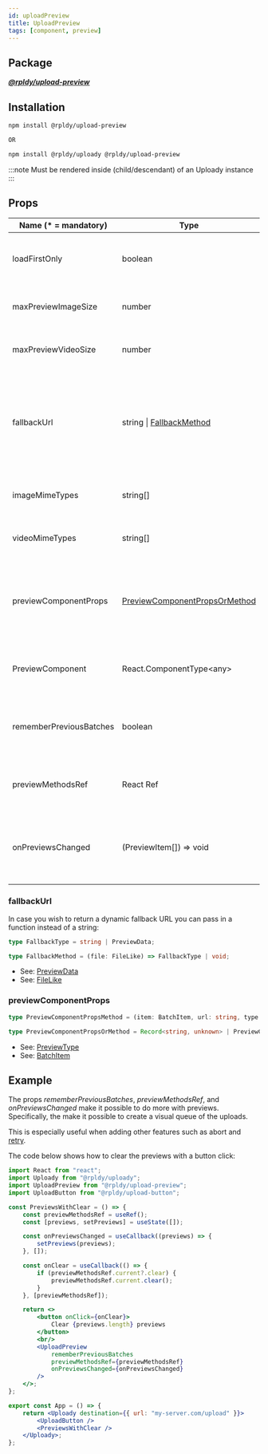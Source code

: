 ```yaml
---
id: uploadPreview
title: UploadPreview
tags: [component, preview]
---
```


## Package

**_[@rpldy/upload-preview](../../packages/rpldy-upload-preview)_**

## Installation

```bash npm2yarn
npm install @rpldy/upload-preview

OR

npm install @rpldy/uploady @rpldy/upload-preview
```

:::note
Must be rendered inside (child/descendant) of an Uploady instance
:::

## Props

| Name (* = mandatory) | Type          | Default       | Description |
| --------------       | ------------- | ------------- | -------------|
| loadFirstOnly        | boolean       | false         | load preview only for the first item in a batch|
| maxPreviewImageSize  | number        | 2e+7          | maximum size of image to preview|
| maxPreviewVideoSize  | number        | 1e+8          | maximum size of video to preview|
| fallbackUrl          | string &#124; [FallbackMethod](#fallbackurl) | undefined | static URL or function that returns fallback in case failed to load preview or when file over max size|
| imageMimeTypes       | string[]      | [see list](../../packages/rpldy-upload-preview#supported-image-types) | image mime types to load preview for |
| videoMimeTypes       | string[]      | [see list](../../packages/rpldy-upload-preview#supported-video-types) | video mime types to load preview for |
| previewComponentProps | [PreviewComponentPropsOrMethod](#previewcomponentprops) | undefined | object or function to generate object as additional props for the preview component|
| PreviewComponent      | React.ComponentType&lt;any&gt; | img &#124; video | The component that will show the preview|
| rememberPreviousBatches | boolean | false | show previous batches' previews as opposed to just the last |
| previewMethodsRef     | React Ref   | undefined | ref will be set with preview helper [methods](src/types.js#L29)|
| onPreviewsChanged     | (PreviewItem[]) => void | undefined | callback will be called whenever preview items array changes|


### fallbackUrl

In case you wish to return a dynamic fallback URL you can pass in a function instead of a string:

```typescript
type FallbackType = string | PreviewData;

type FallbackMethod = (file: FileLike) => FallbackType | void;
```

- See: [PreviewData](../types#previewdata)
- See: [FileLike](../entities#filelike)


### previewComponentProps

```typescript
type PreviewComponentPropsMethod = (item: BatchItem, url: string, type: PreviewType) => Record<string, unknown>;

type PreviewComponentPropsOrMethod = Record<string, unknown> | PreviewComponentPropsMethod;
```

- See: [PreviewType](../constants#previewTypes)
- See: [BatchItem](../entities#batchitem)


## Example

The props _rememberPreviousBatches_, _previewMethodsRef_, and _onPreviewsChanged_ make it possible to do more with previews.
Specifically, the make it possible to create a visual queue of the uploads.

This is especially useful when adding other features such as abort and [retry](../core/retry-hooks).

The code below shows how to clear the previews with a button click:

```jsx title="advanced example"
import React from "react";
import Uploady from "@rpldy/uploady";
import UploadPreview from "@rpldy/upload-preview";
import UploadButton from "@rpldy/upload-button";

const PreviewsWithClear = () => {
	const previewMethodsRef = useRef();
	const [previews, setPreviews] = useState([]);

	const onPreviewsChanged = useCallback((previews) => {
		setPreviews(previews);
	}, []);

	const onClear = useCallback(() => {
		if (previewMethodsRef.current?.clear) {
			previewMethodsRef.current.clear();
		}
	}, [previewMethodsRef]);

	return <>
		<button onClick={onClear}>
            Clear {previews.length} previews
        </button>
		<br/>
        <UploadPreview
            rememberPreviousBatches
            previewMethodsRef={previewMethodsRef}
            onPreviewsChanged={onPreviewsChanged}
        />
	</>;
};

export const App = () => {
	return <Uploady destination={{ url: "my-server.com/upload" }}>
		<UploadButton />
		<PreviewsWithClear />
	</Uploady>;
};

```
